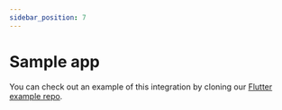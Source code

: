 ```yaml
---
sidebar_position: 7
---
```


# Sample app

You can check out an example of this integration by cloning our [Flutter example repo](https://github.com/dyte-in/flutter-sample-app).
